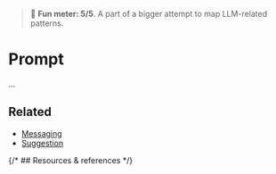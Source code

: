 
<Meta title="Patterns/Prompt*" />

> 🙂 **Fun meter: 5/5**. A part of a bigger attempt to map LLM-related patterns.

# Prompt

...

## Related

- [Messaging](../?path=/docs/compositions-messaging--docs)
- [Suggestion](../?path=/docs/patterns-suggestion--docs)

{/* ## Resources & references */}
